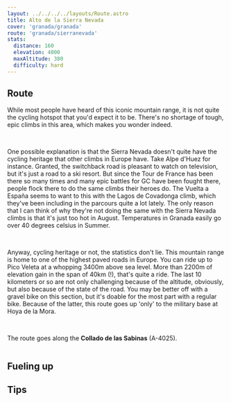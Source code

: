 ```yaml
---
layout: ../../../../layouts/Route.astro
title: Alto de la Sierra Nevada 
cover: 'granada/granada'
route: 'granada/sierranevada'
stats:
  distance: 160
  elevation: 4000
  maxAltitude: 380
  difficulty: hard
---
```


## Route

While most people have heard of this iconic mountain range, it is not quite the cycling hotspot that you'd expect it to be.
There's no shortage of tough, epic climbs in this area, which makes you wonder indeed. 

&nbsp;

One possible explanation is that the Sierra Nevada doesn't quite have the cycling heritage that other climbs in Europe have. 
Take Alpe d'Huez for instance. Granted, the switchback road is pleasant to watch on television, but it's just a road to a ski resort. 
But since the Tour de France has been there so many times and many epic battles for GC have been fought there, people flock there to do the same climbs their heroes do.
The Vuelta a España seems to want to this with the Lagos de Covadonga climb, which they've been including in the parcours quite a lot lately.
The only reason that I can think of why they're not doing the same with the Sierra Nevada climbs is that it's just too hot in August. Temperatures in Granada easily go over 40 degrees celsius in Summer.

&nbsp;

Anyway, cycling heritage or not, the statistics don't lie. This mountain range is home to one of the highest paved roads in Europe.
You can ride up to Pico Veleta at a whopping 3400m above sea level. More than 2200m of elevation gain in the span of 40km (!), that's quite a ride.
The last 10 kilometers or so are not only challenging because of the altitude, obviously, but also because of the state of the road. You may be better off with a gravel bike on this section, but it's doable for the most part with a regular bike.
Because of the latter, this route goes up 'only' to the military base at Hoya de la Mora.

&nbsp;

The route goes along the **Collado de las Sabinas** (A-4025).

<img
  src="/routes/granada/sierranevada.png"
  alt=""
  class="mt-4 mb-8"
  height={600}
/>

## Fueling up

## Tips
